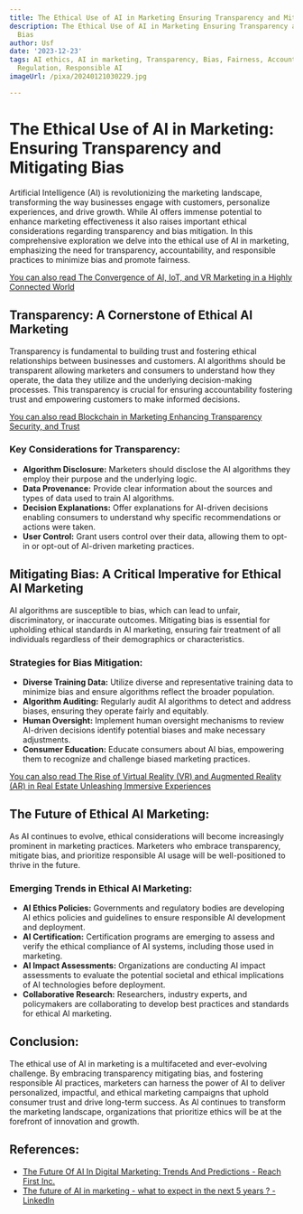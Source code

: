```yaml
---
title: The Ethical Use of AI in Marketing Ensuring Transparency and Mitigating Bias
description: The Ethical Use of AI in Marketing Ensuring Transparency and Mitigating
  Bias
author: Usf
date: '2023-12-23'
tags: AI ethics, AI in marketing, Transparency, Bias, Fairness, Accountability, Privacy,
  Regulation, Responsible AI
imageUrl: /pixa/20240121030229.jpg

---
```

#  The Ethical Use  of AI in Marketing:  Ensuring Transparency and Mitigating Bias

Artificial Intelligence (AI) is revolutionizing the marketing landscape, transforming the way businesses engage with customers, personalize experiences, and drive growth. While AI offers immense potential to  enhance  marketing effectiveness it also raises important  ethical considerations regarding transparency and bias mitigation. In this comprehensive exploration  we delve into the ethical use of  AI in marketing, emphasizing the need  for transparency, accountability, and responsible  practices to minimize  bias and promote  fairness.

[You can also read The Convergence of AI, IoT, and VR Marketing in a  Highly  Connected World](The%20Convergence%20of%20AI%2C%20IoT%2C%20and%20VR%20Marketing%20in%20a%20Highly%20Connected%20World)


## Transparency: A Cornerstone of Ethical AI Marketing

Transparency is fundamental to building trust and fostering ethical relationships between businesses and customers. AI  algorithms should be transparent allowing marketers and  consumers to understand how they operate, the data they utilize and  the underlying decision-making processes. This transparency is crucial for  ensuring accountability fostering trust and empowering customers to make informed  decisions.

[You can also read Blockchain in Marketing Enhancing Transparency  Security,  and Trust](Blockchain%20in%20Marketing%20Enhancing%20Transparency%2C%20Security%2C%20and%20Trust)


### Key Considerations for Transparency:

- **Algorithm Disclosure:** Marketers should disclose the AI algorithms they employ their  purpose and the underlying logic.
- **Data Provenance:** Provide clear information about the sources and types of data used to train AI algorithms.
- **Decision  Explanations:** Offer explanations for AI-driven decisions enabling consumers to understand why specific recommendations or  actions  were taken.
- **User Control:** Grant users control over their  data, allowing  them to opt-in or opt-out of AI-driven marketing practices.

## Mitigating Bias: A Critical Imperative for Ethical AI Marketing

AI algorithms are susceptible to bias, which can lead to unfair, discriminatory, or inaccurate outcomes. Mitigating bias  is essential  for upholding ethical standards in  AI marketing,  ensuring fair treatment of all  individuals regardless of their demographics or characteristics.

### Strategies for Bias Mitigation:

- **Diverse Training Data:** Utilize diverse and representative training  data to minimize  bias and ensure algorithms reflect the broader population.
- **Algorithm Auditing:** Regularly audit AI algorithms to detect  and address biases, ensuring they operate  fairly and equitably.
- **Human Oversight:** Implement human oversight mechanisms to review AI-driven decisions identify potential biases and make necessary adjustments.
- **Consumer Education:** Educate consumers about AI bias, empowering  them to recognize and  challenge biased marketing practices.

[You can also  read The Rise of  Virtual Reality (VR) and Augmented Reality (AR) in Real  Estate Unleashing Immersive Experiences](The%20Rise%20of%20Virtual%20Reality%20%28VR%29%20and%20Augmented%20Reality%20%28AR%29%20in%20Real%20Estate%20Unleashing%20Immersive%20Experiences)


## The Future of Ethical  AI Marketing:

As AI continues to evolve, ethical  considerations will become increasingly prominent in marketing practices. Marketers who embrace transparency, mitigate bias, and prioritize responsible AI usage will be well-positioned to thrive  in the future.

### Emerging Trends in Ethical AI Marketing:

- **AI Ethics Policies:** Governments and regulatory bodies are developing AI ethics policies and guidelines to ensure responsible AI development and  deployment.
- **AI Certification:** Certification programs are emerging to assess and verify the ethical compliance of AI systems, including those used in marketing.
- **AI Impact Assessments:** Organizations are conducting AI impact assessments to evaluate the potential societal and ethical implications of  AI technologies before deployment.
- **Collaborative Research:** Researchers, industry experts, and  policymakers are collaborating to develop best practices and standards for ethical AI marketing.

## Conclusion:

The  ethical use  of  AI in marketing is a multifaceted and ever-evolving challenge. By embracing transparency mitigating bias, and  fostering  responsible AI practices,  marketers can harness the power of AI to deliver  personalized,  impactful, and ethical marketing campaigns that uphold consumer trust and drive long-term success. As AI continues to transform the marketing landscape, organizations that prioritize ethics will be at the  forefront of innovation  and growth.

## References:
- [The Future Of AI In Digital Marketing: Trends And Predictions - Reach First Inc.](https://www.reachfirst.com/future-ai-digital-marketing-agencies/)
- [The future of AI in marketing - what to expect in the next 5 years ? - LinkedIn](https://www.linkedin.com/pulse/future-ai-marketing-what-expect-next-5-years-a-i-marketing-)
